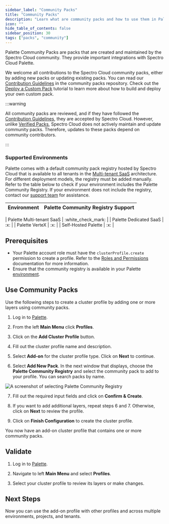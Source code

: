 ```yaml
---
sidebar_label: "Community Packs"
title: "Community Packs"
description: "Learn what are community packs and how to use them in Palette."
icon: ""
hide_table_of_contents: false
sidebar_position: 30
tags: ["packs", "community"]
---
```


Palette Community Packs are packs that are created and maintained by the Spectro Cloud community. They provide important
integrations with Spectro Cloud Palette.

We welcome all contributions to the Spectro Cloud community packs, either by adding new packs or updating existing
packs. You can read our
[Contribution Guidelines](https://github.com/spectrocloud/pack-central?tab=readme-ov-file#contributing) in the community
packs repository. Check out the [Deploy a Custom Pack](../tutorials/profiles/deploy-pack.md) tutorial to learn more
about how to build and deploy your own custom pack.

:::warning

All community packs are reviewed, and if they have followed the
[Contribution Guidelines](https://github.com/spectrocloud/pack-central?tab=readme-ov-file#contributing), they are
accepted by Spectro Cloud. However, unlike [Verified Packs](./verified_packs.md), Spectro Cloud does not actively
maintain and update community packs. Therefore, updates to these packs depend on community contributors.

:::

### Supported Environments

Palette comes with a default community pack registry hosted by Spectro Cloud that is available to all tenants in the
[Multi-tenant SaaS](../architecture/architecture-overview.md) architecture. For different deployment models, the
registry must be added manually. Refer to the table below to check if your environment includes the Palette Community
Registry. If your environment does not include the registry, contact our
[support team](https://www.spectrocloud.com/contact) for assistance.

| **Environment**           | **Palette Community Registry Support** |
| ------------------------- | -------------------------------------- |

<Redirect to="/integrations/packs/?pack=docs/docs-content/integrations/community_packs" />
| Palette Multi-tenant SaaS | :white_check_mark:                     |
| Palette Dedicated SaaS    | :x:                                    |
| Palette VerteX            | :x:                                    |
| Self-Hosted Palette       | :x:                                    |

## Prerequisites

- Your Palette account role must have the `clusterProfile.create` permission to create a profile. Refer to the
  [Roles and Permissions](../user-management/palette-rbac/project-scope-roles-permissions.md#cluster-profile)
  documentation for more information.
- Ensure that the community registry is available in your Palette [environment](#supported-environments).

## Use Community Packs

Use the following steps to create a cluster profile by adding one or more layers using community packs.

1. Log in to [Palette](https://console.spectrocloud.com/).

2. From the left **Main Menu** click **Profiles**.

3. Click on the **Add Cluster Profile** button.

4. Fill out the cluster profile name and description.

5. Select **Add-on** for the cluster profile type. Click on **Next** to continue.

6. Select **Add New Pack**. In the next window that displays, choose the **Palette Community Registry** and select the
   community pack to add to your profile. You can search packs by name.

![A screenshot of selecting Palette Community Registry](/integrations_community-packs_add-community-pack.webp)

7. Fill out the required input fields and click on **Confirm & Create**.

8. If you want to add additional layers, repeat steps 6 and 7. Otherwise, click on **Next** to review the profile.

9. Click on **Finish Configuration** to create the cluster profile.

You now have an add-on cluster profile that contains one or more community packs.

## Validate

1. Log in to [Palette](https://console.spectrocloud.com).

2. Navigate to left **Main Menu** and select **Profiles**.

3. Select your cluster profile to review its layers or make changes.

## Next Steps

Now you can use the add-on profile with other profiles and across multiple environments, projects, and tenants.
